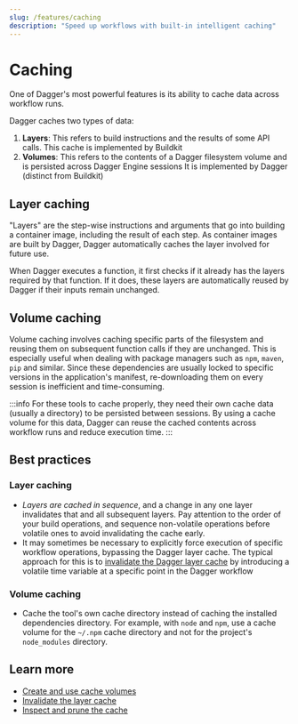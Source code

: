 ```yaml
---
slug: /features/caching
description: "Speed up workflows with built-in intelligent caching"
---
```


# Caching

One of Dagger's most powerful features is its ability to cache data across workflow runs.

Dagger caches two types of data:

1. **Layers**: This refers to build instructions and the results of some API calls. This cache is implemented by Buildkit
2. **Volumes**: This refers to the contents of a Dagger filesystem volume and is persisted across Dagger Engine sessions It is implemented by Dagger (distinct from Buildkit)

## Layer caching

"Layers" are the step-wise instructions and arguments that go into building a container image, including the result of each step. As container images are built by Dagger, Dagger automatically caches the layer involved for future use.

When Dagger executes a function, it first checks if it already has the layers required by that function. If it does, these layers are automatically reused by Dagger if their inputs remain unchanged.

## Volume caching

Volume caching involves caching specific parts of the filesystem and reusing them on subsequent function calls if they are unchanged. This is especially useful when dealing with package managers such as `npm`, `maven`, `pip` and similar. Since these dependencies are usually locked to specific versions in the application's manifest, re-downloading them on every session is inefficient and time-consuming.

:::info
For these tools to cache properly, they need their own cache data (usually a directory) to be persisted between sessions. By using a cache volume for this data, Dagger can reuse the cached contents across workflow runs and reduce execution time.
:::

## Best practices

### Layer caching

- _Layers are cached in sequence_, and a change in any one layer invalidates that and all subsequent layers. Pay attention to the order of your build operations, and sequence non-volatile operations before volatile ones to avoid invalidating the cache early.
- It may sometimes be necessary to explicitly force execution of specific workflow operations, bypassing the Dagger layer cache. The typical approach for this is to [invalidate the Dagger layer cache](../cookbook/cookbook.mdx#invalidate-cache) by introducing a volatile time variable at a specific point in the Dagger workflow

### Volume caching

- Cache the tool's own cache directory instead of caching the installed dependencies directory. For example, with `node` and `npm`, use a cache volume for the  `~/.npm` cache directory and not for the project's `node_modules` directory.

## Learn more

- [Create and use cache volumes](../api/cache-volumes.mdx)
- [Invalidate the layer cache](../cookbook/cookbook.mdx#invalidate-cache)
- [Inspect and prune the cache](../configuration/cache.mdx)
